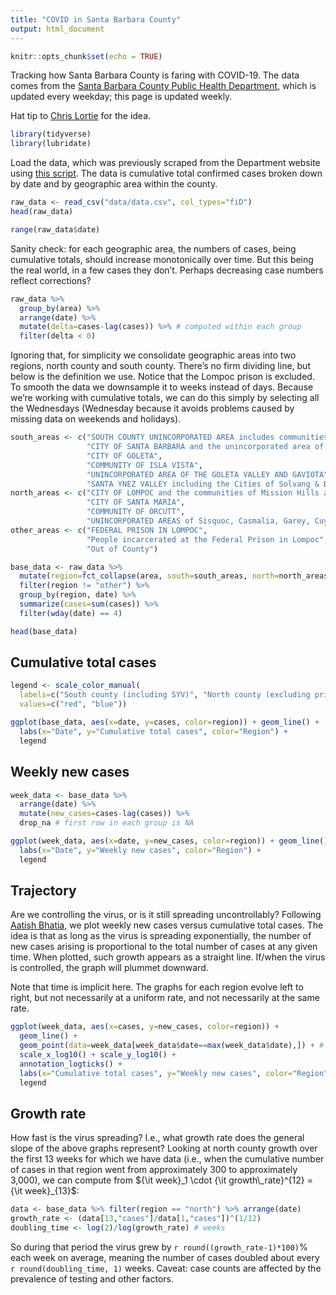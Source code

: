 ```yaml
---
title: "COVID in Santa Barbara County"
output: html_document
---
```


```r
knitr::opts_chunk$set(echo = TRUE)
```

Tracking how Santa Barbara County is faring with COVID-19.  The data comes from the [Santa Barbara County Public Health Department](http://www.countyofsb.org/phd/), which is updated every weekday; this page is updated weekly.

Hat tip to [Chris Lortie](https://cjlortie.github.io/SBC_Covid_Trends/) for the idea.

```r
library(tidyverse)
library(lubridate)
```

Load the data, which was previously scraped from the Department website using [this script](scrape.html).  The data is cumulative total confirmed cases broken down by date and by geographic area within the county.

```r
raw_data <- read_csv("data/data.csv", col_types="fiD")
head(raw_data)
```
```r
range(raw_data$date)
```

Sanity check: for each geographic area, the numbers of cases, being cumulative totals, should increase monotonically over time.  But this being the real world, in a few cases they don't.  Perhaps decreasing case numbers reflect corrections?

```r
raw_data %>%
  group_by(area) %>%
  arrange(date) %>%
  mutate(delta=cases-lag(cases)) %>% # computed within each group
  filter(delta < 0)
```

Ignoring that, for simplicity we consolidate geographic areas into two regions, north county and south county.  There's no firm dividing line, but below is the definition we use.  Notice that the Lompoc prison is excluded.  To smooth the data we downsample it to weeks instead of days.  Because we're working with cumulative totals, we can do this simply by selecting all the Wednesdays (Wednesday because it avoids problems caused by missing data on weekends and holidays).

```r
south_areas <- c("SOUTH COUNTY UNINCORPORATED AREA includes communities of Montecito, Summerland and the City of Carpinteria",
                 "CITY OF SANTA BARBARA and the unincorporated area of Mission Canyon",
                 "CITY OF GOLETA",
                 "COMMUNITY OF ISLA VISTA",
                 "UNINCORPORATED AREA OF THE GOLETA VALLEY AND GAVIOTA",
                 "SANTA YNEZ VALLEY including the Cities of Solvang & Buellton, and the communities of Santa Ynez, Los Alamos, Los Olivos and Ballard")
north_areas <- c("CITY OF LOMPOC and the communities of Mission Hills and Vandenberg Village",
                 "CITY OF SANTA MARIA",
                 "COMMUNITY OF ORCUTT",
                 "UNINCORPORATED AREAS of Sisquoc, Casmalia, Garey, Cuyama, New Cuyama, and the City of Guadalupe")
other_areas <- c("FEDERAL PRISON IN LOMPOC",
                 "People incarcerated at the Federal Prison in Lompoc",
                 "Out of County")

base_data <- raw_data %>%
  mutate(region=fct_collapse(area, south=south_areas, north=north_areas, other=other_areas)) %>%
  filter(region != "other") %>%
  group_by(region, date) %>%
  summarize(cases=sum(cases)) %>%
  filter(wday(date) == 4)

head(base_data)
```

## Cumulative total cases

```r
legend <- scale_color_manual(
  labels=c("South county (including SYV)", "North county (excluding prison)"),
  values=c("red", "blue"))

ggplot(base_data, aes(x=date, y=cases, color=region)) + geom_line() +
  labs(x="Date", y="Cumulative total cases", color="Region") +
  legend
```

## Weekly new cases

```r
week_data <- base_data %>%
  arrange(date) %>%
  mutate(new_cases=cases-lag(cases)) %>%
  drop_na # first row in each group is NA

ggplot(week_data, aes(x=date, y=new_cases, color=region)) + geom_line() +
  labs(x="Date", y="Weekly new cases", color="Region") +
  legend
```

## Trajectory

Are we controlling the virus, or is it still spreading uncontrollably?  Following [Aatish Bhatia](https://aatishb.com/covidtrends/), we plot weekly new cases versus cumulative total cases.  The idea is that as long as the virus is spreading exponentially, the number of new cases arising is proportional to the total number of cases at any given time.  When plotted, such growth appears as a straight line.  If/when the virus is controlled, the graph will plummet downward.

Note that time is implicit here.  The graphs for each region evolve left to right, but not necessarily at a uniform rate, and not necessarily at the same rate.

```r
ggplot(week_data, aes(x=cases, y=new_cases, color=region)) +
  geom_line() +
  geom_point(data=week_data[week_data$date==max(week_data$date),]) + # add terminal points
  scale_x_log10() + scale_y_log10() +
  annotation_logticks() +
  labs(x="Cumulative total cases", y="Weekly new cases", color="Region") +
  legend
```

## Growth rate

How fast is the virus spreading?  I.e., what growth rate does the general slope of the above graphs represent?  Looking at north county growth over the first 13 weeks for which we have data (i.e., when the cumulative number of cases in that region went from approximately 300 to approximately 3,000), we can compute from ${\it week}_1 \cdot {\it growth\_rate}^{12} = {\it week}_{13}$:

```r
data <- base_data %>% filter(region == "north") %>% arrange(date)
growth_rate <- (data[13,"cases"]/data[1,"cases"])^(1/12)
doubling_time <- log(2)/log(growth_rate) # weeks
```

So during that period the virus grew by `r round((growth_rate-1)*100)`% each week on average, meaning the number of cases doubled about every `r round(doubling_time, 1)` weeks.  Caveat: case counts are affected by the prevalence of testing and other factors.